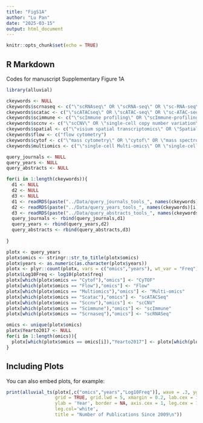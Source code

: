 ```yaml
---
title: "FigS1A"
author: "Lu Pan"
date: "2025-03-15"
output: html_document
---
```


```r
knitr::opts_chunk$set(echo = TRUE)
```

## R Markdown

Codes for manuscript  Supplementary Figure 1A

```r

library(alluvial)

ckeywords <- NULL
ckeywords$scrnaseq <- c("\"scRNAseq\" OR \"scRNA-seq\" OR \"sc-RNA-seq\" OR \"(sc)RNA-seq\" OR \"single-cell RNA sequencing\" OR \"single-cell transcriptomics\" OR \"single-cell transcriptome\" OR \"single-cell gene expression\" OR \"single-cell RNA-seq\"")
ckeywords$scatac <- c("\"scATACseq\" OR \"scATAC-seq\" OR \"sc-ATAC-seq\" OR \"(sc)ATAC-seq\" OR \"single-cell ATAC sequencing\" OR \"single-cell chromatin accessibility\" OR \"single-cell ATAC-seq\" OR \"single-cell ATAC-seq\"")
ckeywords$scimmune <- c("\"scImmune profiling\" OR \"scImmune-profiling\" OR \"single cell VDJ profiling\" OR \"single cell VDJ\" OR \"single-cell VDJ\" OR \"single-cell immune profiling\"")
ckeywords$sccnv <- c("\"scCNV\" OR \"single-cell copy number variation\" OR \"single cell copy number aberrations\" OR \"single cell copy number\"")
ckeywords$spatial <- c("\"visium spatial transcriptomics\" OR \"Spatial Transcriptomics\" OR \"Spatial Transcriptome\" OR \"spatial transcriptomic\" OR \"spatial rna seq\"")
ckeywords$flow <- c("flow cytometry")
ckeywords$cytof <- c("\"mass cytometry\" OR \"cytof\" OR \"mass spectrometry\"")
ckeywords$multiomics <- c("\"single-cell Multi-omics\" OR \"single-cell multimodal\" OR \"single cell Multi-omics\" OR \"single cell Multimodal\"")

query_journals <- NULL
query_years <- NULL
query_abstracts <- NULL

for(i in 1:length(ckeywords)){
  d1 <- NULL
  d2 <- NULL
  d3 <- NULL
  d1 <- readRDS(paste("../Data/query_journals_tools_", names(ckeywords)[i], ".RDS",sep = ""))
  d2 <- readRDS(paste("../Data/query_years_tools_", names(ckeywords)[i], ".RDS",sep = ""))
  d3 <- readRDS(paste("../Data/query_abstracts_tools_", names(ckeywords)[i], ".RDS",sep = ""))
  query_journals <- rbind(query_journals,d1)
  query_years <- rbind(query_years,d2)
  query_abstracts <- rbind(query_abstracts,d3)
  
}

plotx <- query_years
plotx$omics <- stringr::str_to_title(plotx$omics)
plotx$years <- as.numeric(as.character(plotx$years))
plotx <- plyr::count(plotx, vars = c("omics","years"), wt_var = "Freq")
plotx$Log10Freq <- log10(plotx$freq)
plotx[which(plotx$omics == "Cytof"),"omics"] <- "CyTOF"
plotx[which(plotx$omics == "Flow"),"omics"] <- "Flow"
plotx[which(plotx$omics == "Multiomics"),"omics"] <- "Multi-omics"
plotx[which(plotx$omics == "Scatac"),"omics"] <- "scATACSeq"
plotx[which(plotx$omics == "Sccnv"),"omics"] <- "scCNV"
plotx[which(plotx$omics == "Scimmune"),"omics"] <- "scImmune"
plotx[which(plotx$omics == "Scrnaseq"),"omics"] <- "scRNASeq"

omics <- unique(plotx$omics)
plotx$Yearto2017 <- NULL
for(i in 1:length(omics)){
  plotx[which(plotx$omics == omics[i]),"Yearto2017"] <- plotx[which(plotx$omics == omics[i]),"freq"]/plotx[which(plotx$omics == omics[i] & plotx$years == 2017),"freq"]
}

```

## Including Plots

You can also embed plots, for example:

```r
print(alluvial_ts(plotx[,c("omics","years","Log10Freq")], wave = .3, ygap = 5, col = c("#EC6077", "#A1ED6C", "#D5BE53", "#B57071", "#6CA09B", "#5DC3BC", "#507FD5", "#B94AA7"), plotdir = 'up', alpha=.9,
                  grid = TRUE, grid.lwd = 5, xmargin = 0.2, lab.cex = 1, xlab = 'log10(Frequency)',
                  ylab = 'Year', border = NA, axis.cex = 1, leg.cex = 1,
                  leg.col='white',
                  title = "Number of Publications Since 2009\n"))
```



